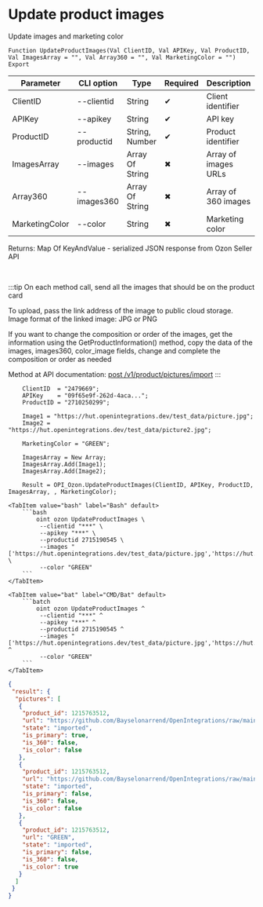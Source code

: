 ﻿---
sidebar_position: 9
description: Update product images and other functions to work with Ozon in the Open Integration Package, a free open-source integration library for 1C:Enterprise 8, OneScript and CLI
keywords: [1C, 1С, 1С:Enterprise, 1С:Enterprise 8.3, API, Integration, Services, Exchange, OneScript, CLI, Ozon]
---


# Update product images
 Update images and marketing color



`Function UpdateProductImages(Val ClientID, Val APIKey, Val ProductID, Val ImagesArray = "", Val Array360 = "", Val MarketingColor = "") Export`

  | Parameter | CLI option | Type | Required | Description |
  |-|-|-|-|-|
  | ClientID | --clientid | String | &#x2714; | Client identifier |
  | APIKey | --apikey | String | &#x2714; | API key |
  | ProductID | --productid | String, Number | &#x2714; | Product identifier |
  | ImagesArray | --images | Array Of String | &#x2716; | Array of images URLs |
  | Array360 | --images360 | Array Of String | &#x2716; | Array of 360 images |
  | MarketingColor | --color | String | &#x2716; | Marketing color |

  
  Returns:  Map Of KeyAndValue - serialized JSON response from Ozon Seller API

<br/>

:::tip
On each method call, send all the images that should be on the product card

To upload, pass the link address of the image to public cloud storage. Image format of the linked image: JPG or PNG

If you want to change the composition or order of the images, get the information using the GetProductInformation() method, copy the data of the images, images360, color_image fields, change and complete the composition or order as needed

Method at API documentation: [post /v1/product/pictures/import](https://docs.ozon.ru/api/seller/#operation/ProductAPI_ProductImportPictures)
:::
<br/>



```bsl title="1C:Enterprise/OneScript code example"
    ClientID  = "2479669";
    APIKey    = "09f65e9f-262d-4aca...";
    ProductID = "2710250299";

    Image1 = "https://hut.openintegrations.dev/test_data/picture.jpg";
    Image2 = "https://hut.openintegrations.dev/test_data/picture2.jpg";

    MarketingColor = "GREEN";

    ImagesArray = New Array;
    ImagesArray.Add(Image1);
    ImagesArray.Add(Image2);

    Result = OPI_Ozon.UpdateProductImages(ClientID, APIKey, ProductID, ImagesArray, , MarketingColor);
```
 

 <Tabs>
  
    <TabItem value="bash" label="Bash" default>
        ```bash
            oint ozon UpdateProductImages \
             --clientid "***" \
             --apikey "***" \
             --productid 2715190545 \
             --images "['https://hut.openintegrations.dev/test_data/picture.jpg','https://hut.openintegrations.dev/test_data/picture2.jpg']" \
             --color "GREEN"
        ```
    </TabItem>
  
    <TabItem value="bat" label="CMD/Bat" default>
        ```batch
            oint ozon UpdateProductImages ^
             --clientid "***" ^
             --apikey "***" ^
             --productid 2715190545 ^
             --images "['https://hut.openintegrations.dev/test_data/picture.jpg','https://hut.openintegrations.dev/test_data/picture2.jpg']" ^
             --color "GREEN"
        ```
    </TabItem>
</Tabs>


```json title="Result"
{
 "result": {
  "pictures": [
   {
    "product_id": 1215763512,
    "url": "https://github.com/Bayselonarrend/OpenIntegrations/raw/main/service/test_data/picture.jpg",
    "state": "imported",
    "is_primary": true,
    "is_360": false,
    "is_color": false
   },
   {
    "product_id": 1215763512,
    "url": "https://github.com/Bayselonarrend/OpenIntegrations/raw/main/service/test_data/picture2.jpg",
    "state": "imported",
    "is_primary": false,
    "is_360": false,
    "is_color": false
   },
   {
    "product_id": 1215763512,
    "url": "GREEN",
    "state": "imported",
    "is_primary": false,
    "is_360": false,
    "is_color": true
   }
  ]
 }
}
```
